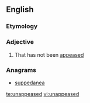 ==English==

===Etymology===
{{prefix|un|appeased}}

===Adjective===
{{en-adj}}

# That has not been [[appease]]d

===Anagrams===
* [[suppedanea#English|suppedanea]]

[[te:unappeased]]
[[vi:unappeased]]